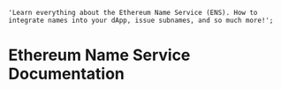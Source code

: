 
    'Learn everything about the Ethereum Name Service (ENS). How to integrate names into your dApp, issue subnames, and so much more!';

# Ethereum Name Service Documentation

<VideoComponent src="https://v3x.space/ens-docs/intro5" />
